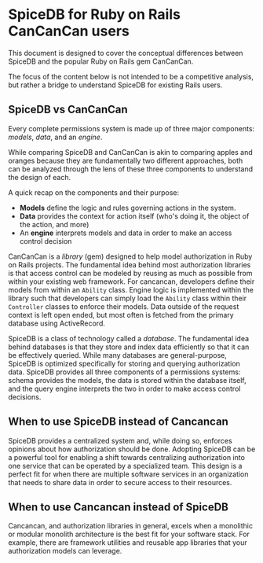 
# SpiceDB for Ruby on Rails CanCanCan users

This document is designed to cover the conceptual differences between SpiceDB and the popular Ruby on Rails gem CanCanCan.

<Callout type="info" emoji="ℹ️">
The focus of the content below is not intended to be a competitive analysis, but rather a bridge to understand SpiceDB for existing Rails users.
</Callout>

## SpiceDB vs CanCanCan

Every complete permissions system is made up of three major components: *models*, *data*, and an *engine*.

While comparing SpiceDB and CanCanCan is akin to comparing apples and oranges because they are fundamentally two different approaches, both can be analyzed through the lens of these three components to understand the design of each.

A quick recap on the components and their purpose:

- **Models** define the logic and rules governing actions in the system.
- **Data** provides the context for action itself (who's doing it, the object of the action, and more)
- An **engine** interprets models and data in order to make an access control decision

<center>
  <PSDLight className="p-5 h-96 w-96 dark:hidden"/>
  <PSDDark className="p-5 h-96 w-96 hidden dark:block"/>
</center>

CanCanCan is a *library* (gem) designed to help model authorization in Ruby on Rails projects.
The fundamental idea behind most authorization libraries is that access control can be modeled by reusing as much as possible from within your existing web framework.
For cancancan, developers define their models from within an `Ability` class.
Engine logic is implemented within the library such that developers can simply load the `Ability` class within their `Controller` classes to enforce their models.
Data outside of the request context is left open ended, but most often is fetched from the primary database using ActiveRecord.

<center>
  <CCCLight className="p-5 h-96 w-96 dark:hidden"/>
  <CCCDark className="p-5 h-96 w-96 hidden dark:block"/>
</center>

SpiceDB is a class of technology called a *database*.
The fundamental idea behind databases is that they store and index data efficiently so that it can be effectively queried.
While many databases are general-purpose, SpiceDB is optimized specifically for storing and querying authorization data.
SpiceDB provides all three components of a permissions systems: schema provides the models, the data is stored within the database itself, and the query engine interprets the two in order to make access control decisions.

<center>
  <SpiceDBLight className="p-5 h-96 w-96 dark:hidden"/>
  <SpiceDBDark className="p-5 h-96 w-96 hidden dark:block"/>
</center>

## When to use SpiceDB instead of Cancancan

SpiceDB provides a centralized system and, while doing so, enforces opinions about how authorization should be done.
Adopting SpiceDB can be a powerful tool for enabling a shift towards centralizing authorization into one service that can be operated by a specialized team.
This design is a perfect fit for when there are multiple software services in an organization that needs to share data in order to secure access to their resources.

## When to use Cancancan instead of SpiceDB

Cancancan, and authorization libraries in general, excels when a monolithic or modular monolith architecture is the best fit for your software stack.
For example, there are framework utilities and reusable app libraries that your authorization models can leverage.
